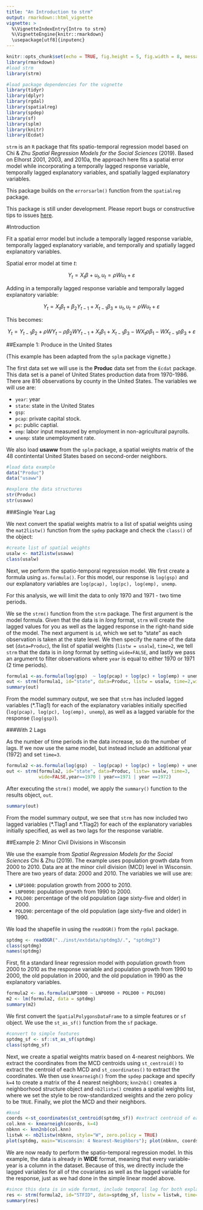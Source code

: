 ---
title: "An Introduction to strm"
output: rmarkdown::html_vignette
vignette: >
  %\VignetteIndexEntry{Intro to strm}
  %\VignetteEngine{knitr::rmarkdown}
  \usepackage[utf8]{inputenc}
---

```{r setup, include=FALSE, warning=FALSE, message=FALSE}
knitr::opts_chunk$set(echo = TRUE, fig.height = 5, fig.width = 8, message = TRUE, warning = FALSE)
library(rmarkdown)
#load strm
library(strm)

#load package dependencies for the vignette
library(tidyr)
library(dplyr)
library(rgdal)
library(spatialreg)
library(spdep)
library(sf)
library(splm)
library(knitr)
library(Ecdat)
```

`strm` is an `R` package that fits spatio-temporal regression model based on Chi & Zhu *Spatial Regression Models for the Social Sciences* (2019). Based on Elhorst 2001, 2003, and 2010a, the approach here fits a spatial error model while incorporating a temporally lagged response variable, temporally lagged explanatory variables, and spatially lagged explanatory variables.

This package builds on the `errorsarlm()` function from the `spatialreg` package.

This package is still under development. Please report bugs or constructive tips to issues [here](https://github.com/mkamenet3/strm/issues).


#Introduction


Fit a spatial error model but include a temporally lagged response variable, temporally lagged explanatory variable, and temporally and spatially lagged explanatory variables.

Spatial error model at time $t$:

$$Y_t = X_t \beta + u_t, u_t=\rho Wu_t + \varepsilon$$

Adding in a temporally lagged response variable and temporally lagged explanatory variable:

$$Y_t = X_t\beta_t + \beta_2Y_{t-1} + X_{t-1}\beta_3 + u_t, u_t=\rho Wu_t + \varepsilon$$


This becomes:

$$Y_t = Y_{t-1} \beta_2 + \rho W Y_t - \rho\beta_2 WY_{t-1} + X_t \beta_1 + X_{t-1}\beta_3 - W X_t \rho \beta_1 -WX_{t-1} \rho \beta_3 + \varepsilon$$


##Example 1: Produce in the United States

(This example has been adapted from the `splm` package vignette.)


The first data set we will use is the **Produc** data set from the `Ecdat` package. This data set is a panel of United States production data from 1970-1986. There are 816 observations by county in the United States. The variables we will use are:

- `year`: year
- `state`: state in the United States
- `gsp`:
- `pcap`: private capital stock.
- `pc`: public captial.
- `emp`: labor input measured by employment in non-agricultural payrolls.
- `unemp`: state unemployment rate.

We also load **usaww** from the `splm` package, a spatial weights matrix of the 48 contintental United States based on second-order neighbors.


```{r}
#load data example
data("Produc")
data("usaww")

#explore the data structures
str(Produc)
str(usaww)

```

###Single Year Lag

We next convert the spatial weights matrix to a list of spatial weights using the `mat2listw()` function from the `spdep` package and check the `class()` of the object:

```{r}
#create list of spatial weights
usalw <- mat2listw(usaww)
class(usalw)
```

Next, we perform the spatio-temporal regression model. We first create a formula using `as.formula()`. For this model, our response is `log(gsp)` and our explanatory variables are `log(pcap), log(pc), log(emp), unemp`.

For this analysis, we will limit the data to only 1970 and 1971 - two time periods.

We se the `strm()` function from the `strm` package. The first argument is the model formula. Given that the data is in *long* format, `strm` will create the lagged values for you as well as the lagged response in the right-hand side of the model. The next argument is `id`, which we set to "state" as each observation is taken at the state level. We then specify the name of the data set (`data=Produc`), the list of spatial weights (`listw = usalw`), `time=2`, we tell `strm` that the data is in *long* format by setting `wide=FALSE`, and lastly we pass an argument to filter observations where `year` is equal to either 1970 or 1971 (2 time periods).



```{r}
formula1 <-as.formula(log(gsp)  ~ log(pcap) + log(pc) + log(emp) + unemp)
out <- strm(formula1, id="state", data=Produc, listw = usalw, time=2,wide=FALSE,year==1970 | year==1971)
summary(out)

```

From the model summary output, we see that `strm` has included lagged variables (\*.Tlag1) for each of the explanatory variables initially specified (`log(pcap), log(pc), log(emp), unemp`), as well as a lagged variable for the response (`log(gsp)`).


###With 2 Lags

As the number of time periods in the data increase, so do the number of lags. If we now use the same model, but instead include an additional year (1972) and set `time=3`.

```{r}
formula2 <-as.formula(log(gsp)  ~ log(pcap) + log(pc) + log(emp) + unemp)
out <- strm(formula2, id="state", data=Produc, listw= usalw, time=3,
            wide=FALSE,year==1970 | year==1971 | year ==1972)

```


After executing the `strm()` model, we apply the `summary()` function to the results object, `out`.

```{r}
summary(out)

```

From the model summary output, we see that `strm` has now included two lagged variables (\*.Tlag1 and \*.Tlag2) for each of the explanatory variables initially specified, as well as two lags for the response variable.

##Example 2: Minor Civil Divisions in Wisconsin

We use the example from *Spatial Regression Models for the Social Sciences* Chi & Zhu (2019). The example uses population growth data from 2000 to 2010. Data are at the minor civil division (MCD) level in Wisconsin. There are two years of data: 2000 and 2010. The variables we will use are:

- `LNP1000`: population growth from 2000 to 2010.
- `LNP0090`: population growth from 1990 to 2000.
- `POLD00`: percentage of the old population (age sixty-five and older) in 2000.
- `POLD90`: percentage of the old population (age sixty-five and older) in 1990.

We load the shapefile in using the `readOGR()` from the `rgdal` package. 

```{r}
sptdmg <- readOGR("../inst/extdata/sptdmg3/.", "sptdmg3")
class(sptdmg)
names(sptdmg)
```


First, fit a standard linear regression model with population growth from 2000 to 2010 as the response variable and population growth from 1990 to 2000, the old population in 2000, and the old population in 1990 as the explanatory variables.

```{r}
formula2 <- as.formula(LNP1000 ~ LNP0090 + POLD00 + POLD90)
m2 <- lm(formula2, data = sptdmg)
summary(m2)

```



We first convert the `SpatialPolygonsDataFrame` to a simple features or `sf` object. We use the `st_as_sf()` function from the `sf` package. 



```{r}
#convert to simple features
sptdmg_sf <- sf::st_as_sf(sptdmg)
class(sptdmg_sf)
```


Next, we create a spatial weights matrix based on 4-nearest neighbors. We extract the coordinates from the MCD centroids using `st_centroid()` to extract the centroid of each MCD and `st_coordinates()` to extract the coordinates. We then use `knearneigh()` from the `spdep` package and specify `k=4` to create a matrix of the 4 nearest neighbors; `knn2nb()` creates a neighborhood structure object and `nb2listw()` creates a spatial weights list, where we set the style to be row-standardized weights and the zero policy to be `TRUE`. Finally, we plot the MCD and their neighbors.

```{r}
#knn4
coords <-st_coordinates(st_centroid(sptdmg_sf)) #extract centroid of each  minor civil division
col.knn <- knearneigh(coords, k=4)
nbknn <- knn2nb(col.knn)
listwk <- nb2listw(nbknn, style="W", zero.policy = TRUE)
plot(sptdmg, main="Wisconsin: 4 Nearest-Neighbors"); plot(nbknn, coords,col="forestgreen", add=TRUE)
```


We are now ready to perform the spatio-temporal regression model. In this example, the data is already in **WIDE** format, meaning that every variable-year is a column in the dataset. Because of this, we directly include the lagged variables for all of the covariates as well as the lagged variable for the response, just as we had done in the simple linear model above.

```{r}
#since this data is in wide format, include temporal lag for both explanatory and response variable manually
res <- strm(formula2, id="STFID", data=sptdmg_sf, listw = listwk, time=2,wide=TRUE)
summary(res)
```




